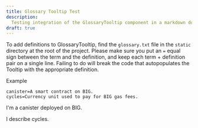 ```yaml
---
title: Glossary Tooltip Test
description:
  Testing integration of the GlossaryTooltip component in a markdown document
draft: true
---
```



To add definitions to GlossaryTooltip, find the `glossary.txt` file in the
`static` directory at the root of the project. Please make sure you put an `=`
equal sign between the term and the definition, and keep each term + definition
pair on a single line. Failing to do will break the code that autopopulates the
Tooltip with the appropriate definition.

Example
```text
canister=A smart contract on BIG.
cycles=Currency unit used to pay for BIG gas fees.
```

I'm a <GlossaryTooltip>canister</GlossaryTooltip> deployed on
BIG.

I describe <GlossaryTooltip>cycles</GlossaryTooltip>.
